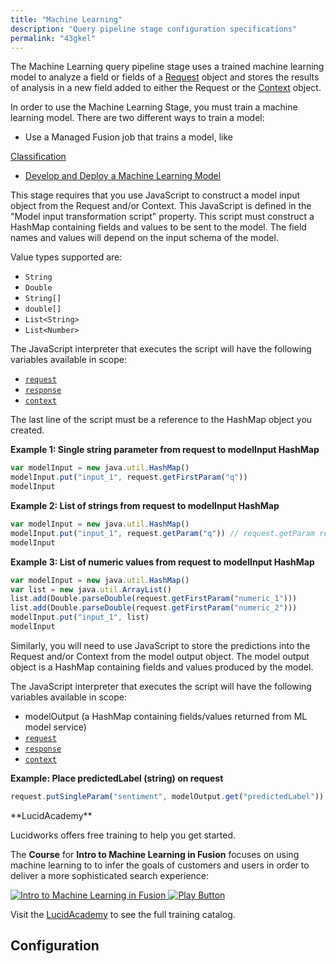 ```yaml
---
title: "Machine Learning"
description: "Query pipeline stage configuration specifications"
permalink: "43gkel"
---
```


The Machine Learning query pipeline stage uses a trained machine learning model to analyze a field or fields of a [Request](/fusion-pipeline-javadocs/5.9/?com/lucidworks/apollo/pipeline/query/Request.html) object and stores the results of analysis in a new field added to either the Request or the [Context](/fusion-pipeline-javadocs/5.9/?com/lucidworks/apollo/common/pipeline/Context.html) object.

In order to use the Machine Learning Stage, you must train a machine learning model. There are two different ways to train a model:

* Use a Managed Fusion job that trains a model, like

[Classification](/managed-fusion/5.9/seo2hq/classification-jobs)

* [Develop and Deploy a Machine Learning Model](/how-to/5yl6sw/develop-and-deploy-a-machine-learning-model)

This stage requires that you use JavaScript to construct a model input object from the Request and/or Context. This JavaScript is defined in the "Model input transformation script" property. This script must construct a HashMap containing fields and values to be sent to the model.
The field names and values will depend on the input schema of the model.

Value types supported are:

* `String`
* `Double`
* `String[]`
* `double[]`
* `List<String>`
* `List<Number>`

The JavaScript interpreter that executes the script will have the following variables available in scope:

* [`request`](/fusion-pipeline-javadocs/5.9/?com/lucidworks/apollo/pipeline/query/Request.html)
* [`response`](/fusion-pipeline-javadocs/5.9/?com/lucidworks/apollo/pipeline/query/Response.html)
* [`context`](/fusion-pipeline-javadocs/5.9/?com/lucidworks/apollo/common/pipeline/Context.html)

The last line of the script must be a reference to the HashMap object you created.

**Example 1: Single string parameter from request to modelInput HashMap**

```js
var modelInput = new java.util.HashMap()
modelInput.put("input_1", request.getFirstParam("q"))
modelInput
```

**Example 2: List of strings from request to modelInput HashMap**

```js
var modelInput = new java.util.HashMap()
modelInput.put("input_1", request.getParam("q")) // request.getParam returns a Collection
modelInput
```

**Example 3: List of numeric values from request to modelInput HashMap**

```js
var modelInput = new java.util.HashMap()
var list = new java.util.ArrayList()
list.add(Double.parseDouble(request.getFirstParam("numeric_1")))
list.add(Double.parseDouble(request.getFirstParam("numeric_2")))
modelInput.put("input_1", list)
modelInput
```

Similarly, you will need to use JavaScript to store the predictions into the Request and/or Context from the model output object. The model output object is a HashMap containing fields and values produced by the model.

The JavaScript interpreter that executes the script will have the following variables available in scope:

* modelOutput (a HashMap containing fields/values returned from ML model service)
* [`request`](/fusion-pipeline-javadocs/5.9/?com/lucidworks/apollo/pipeline/query/Request.html)
* [`response`](/fusion-pipeline-javadocs/5.9/?com/lucidworks/apollo/pipeline/query/Response.html)
* [`context`](/fusion-pipeline-javadocs/5.9/?com/lucidworks/apollo/common/pipeline/Context.html)

**Example: Place predictedLabel (string) on request**

```js
request.putSingleParam("sentiment", modelOutput.get("predictedLabel"))
```

<Note>
**LucidAcademy**

Lucidworks offers free training to help you get started.

The **Course** for **Intro to Machine Learning in Fusion** focuses on using machine learning to to infer the goals of customers and users in order to deliver a more sophisticated search experience:

<Frame>
  <a href="https://academy.lucidworks.com/intro-to-machine-learning-in-fusion" target="_blank">
    <div class="note-image-wrapper">
      <img noZoom src="/assets/images/training-covers/intro-to-machine-learning.jpg" alt="Intro to Machine Learning in Fusion" class="note-image" />
      <img noZoom src="/images/play-btn.svg" alt="Play Button" class="note-image-overlay" />
    </div>
  </a>
</Frame>


Visit the [LucidAcademy](https://academy.lucidworks.com) to see the full training catalog.
</Note>

## Configuration


<SchemaParamFields schema={schema}/>